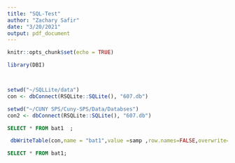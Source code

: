 ---
title: "SQL-Test"
author: "Zachary Safir"
date: "3/20/2021"
output: pdf_document
---

```{r setup, include=FALSE}
knitr::opts_chunk$set(echo = TRUE)
```

 
```{r}

library(DBI)



setwd("~/SQLLite/data")
con <- dbConnect(RSQLite::SQLite(), "607.db") 
```
 
 
```{r}
setwd("~/CUNY SPS/Cuny-SPS/Data/Databses")
con2 <- dbConnect(RSQLite::SQLite(), "607.db") 

```
 
 
```{sql connection=con2}

SELECT * FROM bat1  ;

``` 
 
 
 
 
```{r}
 
 

 dbWriteTable(con,name = "bat1",value =samp ,row.names=FALSE,overwrite=TRUE)

```
 
 
```{sql connection=con}

SELECT * FROM bat1;

```